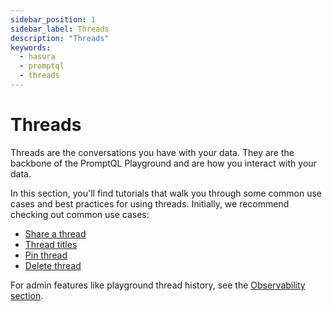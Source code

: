 ```yaml
---
sidebar_position: 1
sidebar_label: Threads
description: "Threads"
keywords:
  - hasura
  - promptql
  - threads
---
```


# Threads

Threads are the conversations you have with your data. They are the backbone of the PromptQL Playground and are how you
interact with your data.

In this section, you'll find tutorials that walk you through some common use cases and best practices for using threads.
Initially, we recommend checking out common use cases:

- [Share a thread](/promptql-playground/threads/1-shared-threads.mdx)
- [Thread titles](/promptql-playground/threads/3-thread-titles.mdx)
- [Pin thread](/promptql-playground/threads/4-pin-thread.mdx)
- [Delete thread](/promptql-playground/threads/5-delete-thread.mdx)

For admin features like playground thread history, see the [Observability section](/observability/playground-history).
